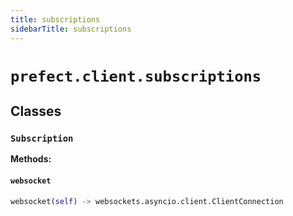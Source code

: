 ```yaml
---
title: subscriptions
sidebarTitle: subscriptions
---
```


# `prefect.client.subscriptions`

## Classes

### `Subscription` <sup><a href="https://github.com/prefecthq/prefect/blob/main/src/prefect/client/subscriptions.py#L23" target="_blank"><Icon icon="github" size="14" /></a></sup>

**Methods:**

#### `websocket` <sup><a href="https://github.com/prefecthq/prefect/blob/main/src/prefect/client/subscriptions.py#L49" target="_blank"><Icon icon="github" size="14" /></a></sup>

```python
websocket(self) -> websockets.asyncio.client.ClientConnection
```
